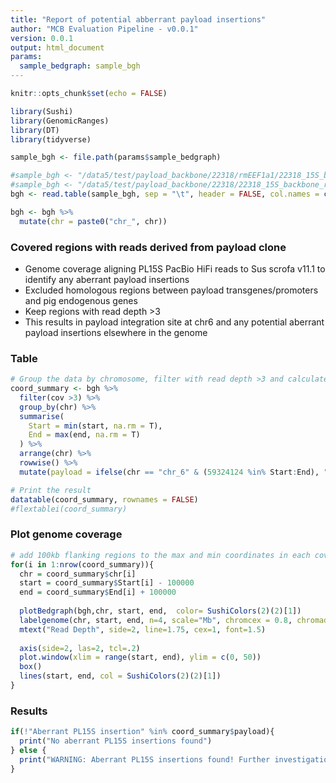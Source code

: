 ```yaml
---
title: "Report of potential abberrant payload insertions"
author: "MCB Evaluation Pipeline - v0.0.1"
version: 0.0.1
output: html_document
params:
  sample_bedgraph: sample_bgh
---
```


```r
knitr::opts_chunk$set(echo = FALSE)
```

```r
library(Sushi)
library(GenomicRanges)
library(DT)
library(tidyverse)

```

```r
sample_bgh <- file.path(params$sample_bedgraph)

#sample_bgh <- "/data5/test/payload_backbone/22318/rmEEF1a1/22318_15S_backbone_reads_to_Ssc11.rm.endoHits.bg" # this bedgraph is from a test run that manually removed EEF1a1 from Ssc11.1
#sample_bgh <- "/data5/test/payload_backbone/22318/22318_15S_backbone_reads_to_Ssc11.rm.endoHits.bg"
bgh <- read.table(sample_bgh, sep = "\t", header = FALSE, col.names = c("chr", "start", "end", "cov"))

bgh <- bgh %>%
  mutate(chr = paste0("chr_", chr)) 
```

### Covered regions with reads derived from payload clone 
- Genome coverage aligning PL15S PacBio HiFi reads to Sus scrofa v11.1 to identify any aberrant payload insertions
- Excluded homologous regions between payload transgenes/promoters and pig endogenous genes
- Keep regions with read depth >3
- This results in payload integration site at chr6 and any potential aberrant payload insertions elsewhere in the genome

### Table
```r
# Group the data by chromosome, filter with read depth >3 and calculate the maximum and minimum coordinates
coord_summary <- bgh %>% 
  filter(cov >3) %>%
  group_by(chr) %>%
  summarise(
    Start = min(start, na.rm = T),
    End = max(end, na.rm = T)
  ) %>%
  arrange(chr) %>%
  rowwise() %>%
  mutate(payload = ifelse(chr == "chr_6" & (59324124 %in% Start:End), "Expected PL15S insertion", "Aberrant PL15S insertion" ))

# Print the result
datatable(coord_summary, rownames = FALSE)
#flextablei(coord_summary)
```

### Plot genome coverage
```r
# add 100kb flanking regions to the max and min coordinates in each covered region
for(i in 1:nrow(coord_summary)){
  chr = coord_summary$chr[i]
  start = coord_summary$Start[i] - 100000
  end = coord_summary$End[i] + 100000
  
  plotBedgraph(bgh,chr, start, end,  color= SushiColors(2)(2)[1])
  labelgenome(chr, start, end, n=4, scale="Mb", chromcex = 0.8, chromadjust = 0.01)
  mtext("Read Depth", side=2, line=1.75, cex=1, font=1.5)
  
  axis(side=2, las=2, tcl=.2)
  plot.window(xlim = range(start, end), ylim = c(0, 50))
  box()
  lines(start, end, col = SushiColors(2)(2)[1])
}
```

### Results
```r
if(!"Aberrant PL15S insertion" %in% coord_summary$payload){
  print("No aberrant PL15S insertions found")
} else {
  print("WARNING: Aberrant PL15S insertions found! Further investigation is required")
}
```






